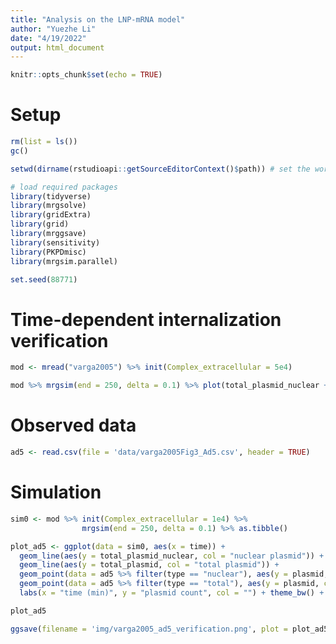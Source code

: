 ```yaml
---
title: "Analysis on the LNP-mRNA model"
author: "Yuezhe Li"
date: "4/19/2022"
output: html_document
---
```


```r
knitr::opts_chunk$set(echo = TRUE)
```

# Setup

```r
rm(list = ls())
gc()

setwd(dirname(rstudioapi::getSourceEditorContext()$path)) # set the working directory at the folder that contains the script

# load required packages
library(tidyverse)
library(mrgsolve)
library(gridExtra)
library(grid)
library(mrggsave)
library(sensitivity)
library(PKPDmisc)
library(mrgsim.parallel)

set.seed(88771) 
```

# Time-dependent internalization verification

```r
mod <- mread("varga2005") %>% init(Complex_extracellular = 5e4)

mod %>% mrgsim(end = 250, delta = 0.1) %>% plot(total_plasmid_nuclear + total_plasmid ~time)
```
# Observed data

```r
ad5 <- read.csv(file = 'data/varga2005Fig3_Ad5.csv', header = TRUE)
```

# Simulation 

```r
sim0 <- mod %>% init(Complex_extracellular = 1e4) %>%
                mrgsim(end = 250, delta = 0.1) %>% as.tibble()

plot_ad5 <- ggplot(data = sim0, aes(x = time)) + 
  geom_line(aes(y = total_plasmid_nuclear, col = "nuclear plasmid")) + 
  geom_line(aes(y = total_plasmid, col = "total plasmid")) + 
  geom_point(data = ad5 %>% filter(type == "nuclear"), aes(y = plasmid, col = "nuclear, Ad5")) + 
  geom_point(data = ad5 %>% filter(type == "total"), aes(y = plasmid, col = "total, Ad5")) + 
  labs(x = "time (min)", y = "plasmid count", col = "") + theme_bw() + ggtitle("Ad5 verification")

plot_ad5

ggsave(filename = 'img/varga2005_ad5_verification.png', plot = plot_ad5, width = 6, height = 3, units = "in")
```
